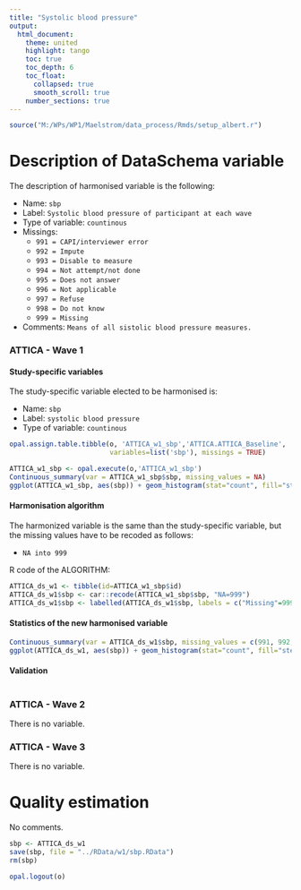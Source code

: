 ```yaml
---
title: "Systolic blood pressure"
output: 
  html_document:
    theme: united
    highlight: tango
    toc: true
    toc_depth: 6
    toc_float:
      collapsed: true
      smooth_scroll: true
    number_sections: true
---
```


<!-- ########################################################## --> 

<!-- # Installation, loading packages -->
<!-- **R script:** -->



```r
source("M:/WPs/WP1/Maelstrom/data_process/Rmds/setup_albert.r")
```

<!-- ########################################################## --> 

# Description of DataSchema variable 

The description of harmonised variable is the following:
  
* Name: `sbp`
* Label: `Systolic blood pressure of participant at each wave`
* Type of variable: `countinous`
* Missings: 
    + `991 = CAPI/interviewer error`
    + `992 = Impute`
    + `993 = Disable to measure`
    + `994 = Not attempt/not done`
    + `995 = Does not answer`
    + `996 = Not applicable`
    + `997 = Refuse`
    + `998 = Do not know`
    + `999 = Missing`
* Comments: `Means of all sistolic blood pressure measures.`


### ATTICA - Wave 1 

#### Study-specific variables

The study-specific variable elected to be harmonised is:

* Name: `sbp`
* Label: `systolic blood pressure`
* Type of variable: `countinous`

```r
opal.assign.table.tibble(o, 'ATTICA_w1_sbp','ATTICA.ATTICA_Baseline',
                         variables=list('sbp'), missings = TRUE)
```

```r
ATTICA_w1_sbp <- opal.execute(o,'ATTICA_w1_sbp')
Continuous_summary(var = ATTICA_w1_sbp$sbp, missing_values = NA)
ggplot(ATTICA_w1_sbp, aes(sbp)) + geom_histogram(stat="count", fill="steelblue") + xlab("Systolic Blood Pressure") + ylab("Frequency")
```

#### Harmonisation algorithm
The harmonized variable is the same than the study-specific variable, but the missing values have to be recoded as follows:

* `NA into 999`

R code of the ALGORITHM:

```r
ATTICA_ds_w1 <- tibble(id=ATTICA_w1_sbp$id)
ATTICA_ds_w1$sbp <- car::recode(ATTICA_w1_sbp$sbp, "NA=999")
ATTICA_ds_w1$sbp <- labelled(ATTICA_ds_w1$sbp, labels = c("Missing"=999, "Do not know"=998, "Refuse"=997, "Not applicable"=996, "Does not answer"=995,  "Not attempt not done"=994, "Disable to measure"=993, "Impute"=992, "CAPI interviewer error"=991))
```

#### Statistics of the new harmonised variable
```r
Continuous_summary(var = ATTICA_ds_w1$sbp, missing_values = c(991, 992, 993, 994, 995, 996, 997, 998, 999))
ggplot(ATTICA_ds_w1, aes(sbp)) + geom_histogram(stat="count", fill="steelblue") + xlab("Systolic Blood Pressure") + ylab("Frequency") + xlim(50,300) 
```

#### Validation
```r
```



### ATTICA - Wave 2 

There is no variable.

### ATTICA - Wave 3 

There is no variable.


# Quality estimation
No comments.


```r
sbp <- ATTICA_ds_w1
save(sbp, file = "../RData/w1/sbp.RData")
rm(sbp)
```

```r
opal.logout(o)
```




